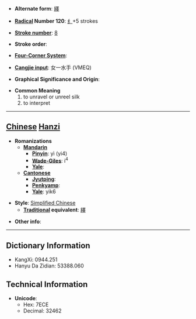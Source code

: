 * '''Alternate form''': [[繹]]

* '''[[Wiktionary:Chinese radical index| Radical]] Number 120''': [[Wiktionary:Chinese radical index 纟|纟]]+5 strokes

* '''[[Wiktionary:Chinese total strokes index|Stroke number]]''': [[Wiktionary:Chinese total strokes index 8|8]]

* '''Stroke order''': 

* '''[[Wiktionary:Chinese four corner index|Four-Corner System]]''': 

* '''[[Wiktionary:Chinese Cangjie index|Cangjie input]]''': 女一水手 (VMEQ)

* '''Graphical Significance and Origin''': 

* '''Common Meaning'''
*#to unravel or unreel silk
*# to interpret


----

== [[Chinese]] [[Hanzi]] ==

* '''Romanizations'''
** '''[[Mandarin]]'''
*** '''[[Pinyin]]''': yì (yi4)
*** '''[[Wade-Giles]]''': i<sup>4</sup>
*** '''[[Yale]]''': 
** '''[[Cantonese]]'''
*** '''[[Jyutping]]''':
*** '''[[Penkyamp]]''': 
*** '''[[Yale]]''': yik6

* '''Style''': [[Simplified Chinese]] 
** '''[[Traditional Chinese|Traditional]] equivalent''': [[繹]]

* '''Other info''': 

----

== Dictionary Information ==

* KangXi: 0944.251
* Hanyu Da Zidian: 53388.060

== Technical Information ==

* '''Unicode''':
** Hex: 7ECE
** Decimal: 32462